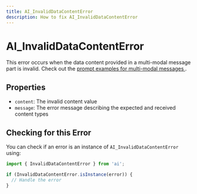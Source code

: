 ---
title: AI_InvalidDataContentError
description: How to fix AI_InvalidDataContentError
---

# AI_InvalidDataContentError

This error occurs when the data content provided in a multi-modal message part is invalid. Check out the [ prompt examples for multi-modal messages ](/docs/foundations/prompts#message-prompts).

## Properties

- `content`: The invalid content value
- `message`: The error message describing the expected and received content types

## Checking for this Error

You can check if an error is an instance of `AI_InvalidDataContentError` using:

```typescript
import { InvalidDataContentError } from 'ai';

if (InvalidDataContentError.isInstance(error)) {
  // Handle the error
}
```
